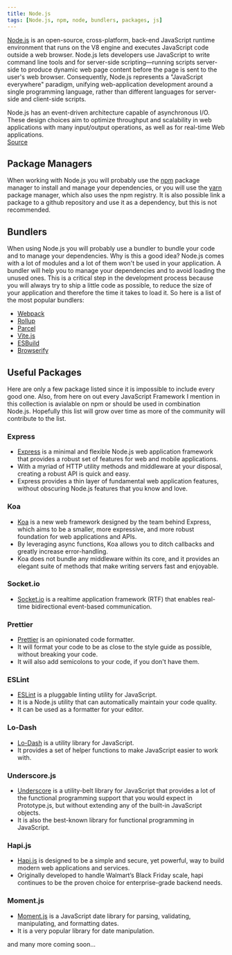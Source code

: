```yaml
---
title: Node.js
tags: [Node.js, npm, node, bundlers, packages, js]
---
```


[Node.js](https://nodejs.org/en/) is an open-source, cross-platform, back-end JavaScript runtime environment that runs on the V8 engine and executes JavaScript code outside a web browser.
Node.js lets developers use JavaScript to write command line tools and for server-side scripting—running scripts server-side to produce dynamic web page content before the page is sent to the user's web browser.
Consequently, Node.js represents a "JavaScript everywhere" paradigm, unifying web-application development around a single programming language, rather than different languages for server-side and client-side scripts.

Node.js has an event-driven architecture capable of asynchronous I/O.
These design choices aim to optimize throughput and scalability in web applications with many input/output operations, as well as for real-time Web applications.  
[Source](https://en.wikipedia.org/wiki/Node.js)

## Package Managers

When working with Node.js you will probably use the [npm](https://www.npmjs.com/) package manager to install and manage your dependencies,
or you will use the [yarn](https://yarnpkg.com/) package manager, which also uses the npm registry.
It is also possible link a package to a github repository and use it as a dependency, but this is not recommended.

## Bundlers

When using Node.js you will probably use a bundler to bundle your code and to manage your dependencies.
Why is this a good idea?
Node.js comes with a lot of modules and a lot of them won't be used in your application.
A bundler will help you to manage your dependencies and to avoid loading the unused ones.
This is a critical step in the development process because you will always try to ship a little code as possible, to reduce the size of your application and therefore the time it takes to load it.
So here is a list of the most popular bundlers:

- [Webpack](https://webpack.js.org/)
- [Rollup](https://rollupjs.org/)
- [Parcel](https://parceljs.org/)
- [Vite.js](https://vitejs.dev/)
- [ESBuild](https://esbuild.github.io/)
- [Browserify](http://browserify.org/)

## Useful Packages

Here are only a few package listed since it is impossible to include every good one.
Also, from here on out every JavaScript Framework I mention in this collection is avialable on npm or should be used in combination Node.js.
Hopefully this list will grow over time as more of the community will contribute to the list.

### Express

- [Express](https://expressjs.com/) is a minimal and flexible Node.js web application framework that provides a robust set of features for web and mobile applications.
- With a myriad of HTTP utility methods and middleware at your disposal, creating a robust API is quick and easy.
- Express provides a thin layer of fundamental web application features, without obscuring Node.js features that you know and love.

### Koa

- [Koa](https://koajs.com/) is a new web framework designed by the team behind Express, which aims to be a smaller, more expressive, and more robust foundation for web applications and APIs.
- By leveraging async functions, Koa allows you to ditch callbacks and greatly increase error-handling.
- Koa does not bundle any middleware within its core, and it provides an elegant suite of methods that make writing servers fast and enjoyable.

### Socket.io

- [Socket.io](https://socket.io/) is a realtime application framework (RTF) that enables real-time bidirectional event-based communication.

### Prettier

- [Prettier](https://prettier.io/) is an opinionated code formatter.
- It will format your code to be as close to the style guide as possible, without breaking your code.
- It will also add semicolons to your code, if you don't have them.

### ESLint

- [ESLint](https://eslint.org/) is a pluggable linting utility for JavaScript.
- It is a Node.js utility that can automatically maintain your code quality.
- It can be used as a formatter for your editor.

### Lo-Dash

- [Lo-Dash](https://lodash.com/) is a utility library for JavaScript.
- It provides a set of helper functions to make JavaScript easier to work with.

### Underscore.js

- [Underscore](https://underscorejs.org/) is a utility-belt library for JavaScript that provides a lot of the functional programming support that you would expect in Prototype.js, but without extending any of the built-in JavaScript objects.
- It is also the best-known library for functional programming in JavaScript.

### Hapi.js

- [Hapi.js](https://hapijs.com/) is designed to be a simple and secure, yet powerful, way to build modern web applications and services.
- Originally developed to handle Walmart’s Black Friday scale, hapi continues to be the proven choice for enterprise-grade backend needs.

### Moment.js

- [Moment.js](https://momentjs.com/) is a JavaScript date library for parsing, validating, manipulating, and formatting dates.
- It is a very popular library for date manipulation.

and many more coming soon...
